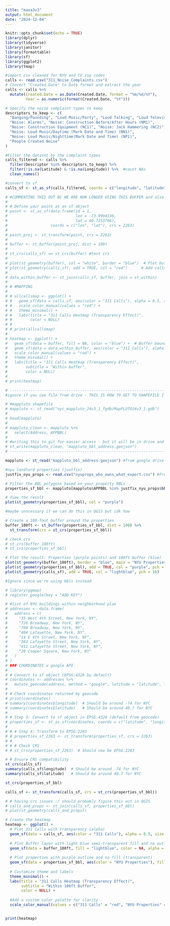 ```yaml
---
title: "maxa3v3"
output: html_document
date: "2024-12-04"
---
```


```r
knitr::opts_chunk$set(echo = TRUE)
library(dplyr)
library(tidyverse)
library(janitor)
library(formattable)
library(sf)
library(ggplot2)
library(tmap)

```


```r
#import csv cleaned for NYU and CU zip codes
calls <- read.csv("311_Noise_Complaints.csv")
# Convert "Created.Date" to Date format and extract the year
calls <- calls %>%
  mutate(Created.Date = as.Date(Created.Date, format = "%m/%d/%Y"),
         Year = as.numeric(format(Created.Date, "%Y")))

# Specify the noise complaint types to keep
descriptors_to_keep <- c(
  "Banging/Pounding", "Loud Music/Party", "Loud Talking", "Loud Television",
  "Noise: Alarms", "Noise: Construction Before/After Hours (NM1)",
  "Noise: Construction Equipment (NC1)", "Noise: Jack Hammering (NC2)",
  "Noise: Loud Music/Daytime (Mark Date and Time) (NN1)",
  "Noise: Loud Music/Nighttime(Mark Date and Time) (NP1)",
  "People Created Noise"
)
```

```r
#Filter the dataset by the complaint types
calls_filtered <- calls %>%
  filter(Descriptor %in% descriptors_to_keep) %>%
  filter(!is.na(Latitude) & !is.na(Longitude)) %>%  #count NAs
  clean_names()

#convert to sf
calls_sf <- st_as_sf(calls_filtered, coords = c("longitude", "latitude"), remove = FALSE, crs = 2263)

```

```r
# #COMMENTING THIS OUT BC WE ARE NON LONGER USING THIS BUFFER and also it doesn't work lol
# 
# # Define your point as an sf object
# point <- st_as_sf(data.frame(id = 1,
#                              lon = -73.9994136,
#                              lat = 40.7253766),
#                   coords = c("lon", "lat"), crs = 2263)
# 
# point_proj <- st_transform(point, crs = 2263)
# 
# buffer <- st_buffer(point_proj, dist = 100) 
# 
# st_crs(calls_sf) == st_crs(buffer) #test crs
# 
# plot(st_geometry(buffer), col = "white", border = "blue")  # Plot buffer
# plot(st_geometry(calls_sf), add = TRUE, col = "red")      # Add calls points
# 
# data_within_buffer <- st_join(calls_sf, buffer, join = st_within)
# 
# # #MAPPING
# 
# # allcallsmap <- ggplot() +
# #   geom_sf(data = calls_sf, aes(color = "311 Calls"), alpha = 0.5, size = 0.5) +
# #   scale_color_manual(values = "red") +
# #   theme_minimal() +
# #   labs(title = "311 Calls Heatmap (Transparency Effect)",
# #        color = NULL)
# # 
# # print(allcallsmap)
# 
# heatmap <- ggplot() +
#   geom_sf(data = buffer, fill = NA, color = "blue") +  # Buffer boundary
#   geom_sf(data = data_within_buffer, aes(color = "311 Calls"), alpha = 0.5, size = 0.5) +
#   scale_color_manual(values = "red") +
#   theme_minimal() +
#   labs(title = "311 Calls Heatmap (Transparency Effect)",
#        subtitle = "Within buffer",
#        color = NULL)
# 
# print(heatmap)
```

```r

# ---------------------------------------------------------------------------------------------------
#ignore if you use file from drive - THIS IS HOW TO GET TO SHAPEFILE I READ IN BELOW (we can avoid using entire mappluto file now)

# #mappluto shapefile
# mappluto <- st_read("nyc_mappluto_24v3_1_fgdb/MapPLUTO24v3_1.gdb")
# 
# head(mappluto)
# 
# mappluto_clean <- mappluto %>%
#   select(Address, APPBBL)
# 
# #writing this to git for easier access - but it will be in drive and ignored on github
# st_write(mappluto_clean, "mappluto_bbl_address.geojson")
# ---------------------------------------------------------------------------------------------------

mappluto <- st_read("mappluto_bbl_address.geojson") #from google drive /PLUTO

#nyu landlord properties (justfix)
justfix_nyu_props <- read.csv("nyuprops_who_owns_what_export.csv") #from github or drive /justfix

# Filter the BBL polygons based on your property BBLs
properties_sf_bbl <- mappluto[mappluto$APPBBL %in% justfix_nyu_props$bbl, ]

# View the result
plot(st_geometry(properties_sf_bbl), col = "purple")

```

```r
#maybe unncessary if we can do this in QGIS but idk how

# Create a 100-foot buffer around the properties
buffer_100ft <- st_buffer(properties_sf_bbl, dist = 100) %>%
  st_transform(crs = st_crs(properties_sf_bbl))

# check crs
# st_crs(buffer_100ft)
# st_crs(properties_sf_bbl)

# Plot the result: Properties (purple points) and 100ft buffer (blue)
plot(st_geometry(buffer_100ft), border = "blue", main = "NYU Properties and 100ft Buffer")
plot(st_geometry(properties_sf_bbl), add = TRUE, col = "purple", pch = 16)
plot(st_geometry(calls_sf), add = TRUE, col = "lightblue", pch = 16)


```



```r
#Ignore since we're using bbls instead

# library(ggmap)
# register_google(key = "ADD KEY")

# #list of NYU buildings within neighborhood plan
# addresses <- data.frame(
#   address = c(
#     "35 West 4th Street, New York, NY",
#     "726 Broadway, New York, NY",
#     "708 Broadway, New York, NY",
#     "404 Lafayette, New York, NY",
#     "14 E 4th Street, New York, NY",
#     "383 Lafayette Street, New York, NY",
#     "411 Lafayette Street, New York, NY",
#     "20 Cooper Square, New York, NY"
#   )
# )
# ### COORDINATES w google API
# 
# # Convert to sf object (EPSG:4326 by default)
# coordinates <- addresses %>%
#   mutate_geocode(address, method = "google", latitude = "latitude", longitude = "longitude")
# 
# # Check coordinates returned by geocode
# print(coordinates)
# summary(coordinates$longitude)  # Should be around -74 for NYC
# summary(coordinates$latitude)   # Should be around 40.7 for NYC
# 
# # Step 3: Convert to sf object in EPSG:4326 (default from geocode)
# properties_sf <- st_as_sf(coordinates, coords = c("latitude", "longitude"), crs = 4326)
# 
# # # Step 4: Transform to EPSG:2263
# # properties_sf_2263 <- st_transform(properties_sf, crs = 2263)
# # 
# # # Check CRS
# # st_crs(properties_sf_2263)  # Should now be EPSG:2263

```


```r

# # Ensure CRS compatibility
st_crs(calls_sf)
summary(calls_sf$longitude)  # Should be around -74 for NYC
summary(calls_sf$latitude)   # Should be around 40.7 for NYC

st_crs(properties_sf_bbl)

calls_sf <- st_transform(calls_sf, crs = st_crs(properties_sf_bbl))

# # having crs issues :/ should probably figure this out in QGIS
# calls_and_props <- st_join(calls_sf, properties_sf_bbl)
# plot(st_geometry(calls_and_props))

# Create the heatmap
heatmap <- ggplot() +
  # Plot 311 Calls with transparency (alpha)
  geom_sf(data = calls_sf, aes(color = "311 Calls"), alpha = 0.5, size = 0.5) +
  
  # Plot Buffer layer with light blue semi-transparent fill and no outline
  geom_sf(data = buffer_100ft, fill = "lightblue", color = NA, alpha = 0.5) +
  
  # Plot properties with purple outline and no fill (transparent)
  geom_sf(data = properties_sf_bbl, aes(color = "NYU Properties"), fill = NA, alpha = 1, size = 2) +
  
  # Customize theme and labels
  theme_minimal() +
  labs(title = "311 Calls Heatmap (Transparency Effect)",
       subtitle = "Within 100ft Buffer",
       color = NULL) +
  
  #Add a custom color palette for clarity
  scale_color_manual(values = c("311 Calls" = "red", "NYU Properties" = "purple", "100ft Buffer" = "lightblue"))


print(heatmap)

```



